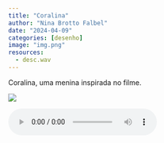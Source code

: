 ```yaml
---
title: "Coralina"
author: "Nina Brotto Falbel"
date: "2024-04-09"
categories: [desenho]
image: "img.png"
resources: 
  - desc.wav
---
```


Coralina, uma menina inspirada no filme.

![](img.png)

<audio controls>

<source src="desc.wav" type="audio/wav">

</audio>
